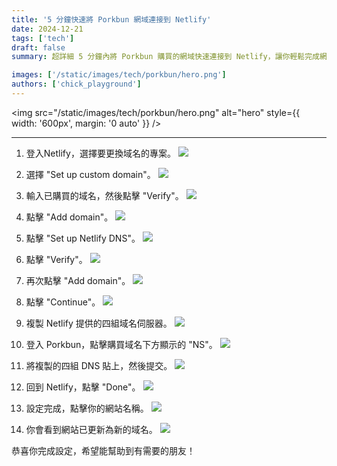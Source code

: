 ```yaml
---
title: '5 分鐘快速將 Porkbun 網域連接到 Netlify'
date: 2024-12-21
tags: ['tech']
draft: false
summary: 超詳細 5 分鐘內將 Porkbun 購買的網域快速連接到 Netlify，讓你輕鬆完成網站部署～

images: ['/static/images/tech/porkbun/hero.png']
authors: ['chick_playground']
---
```


<img
  src="/static/images/tech/porkbun/hero.png"
  alt="hero"
  style={{ width: '600px', margin: '0 auto' }}
/>

---

1. 登入Netlify，選擇要更換域名的專案。
   ![](/static/images/tech/porkbun/1.png)

2. 選擇 "Set up custom domain"。
   ![](/static/images/tech/porkbun/2.png)

3. 輸入已購買的域名，然後點擊 "Verify"。
   ![](/static/images/tech/porkbun/3.png)

4. 點擊 "Add domain"。
   ![](/static/images/tech/porkbun/4.png)

5. 點擊 "Set up Netlify DNS"。
   ![](/static/images/tech/porkbun/5.png)

6. 點擊 "Verify"。
   ![](/static/images/tech/porkbun/6.png)

7. 再次點擊 "Add domain"。
   ![](/static/images/tech/porkbun/7.png)

8. 點擊 "Continue"。
   ![](/static/images/tech/porkbun/8.png)

9. 複製 Netlify 提供的四組域名伺服器。
   ![](/static/images/tech/porkbun/9.png)

10. 登入 Porkbun，點擊購買域名下方顯示的 "NS"。
    ![](/static/images/tech/porkbun/10.png)

11. 將複製的四組 DNS 貼上，然後提交。
    ![](/static/images/tech/porkbun/11.png)

12. 回到 Netlify，點擊 "Done"。
    ![](/static/images/tech/porkbun/12.png)

13. 設定完成，點擊你的網站名稱。
    ![](/static/images/tech/porkbun/13.png)

14. 你會看到網站已更新為新的域名。
    ![](/static/images/tech/porkbun/14.png)

恭喜你完成設定，希望能幫助到有需要的朋友！
